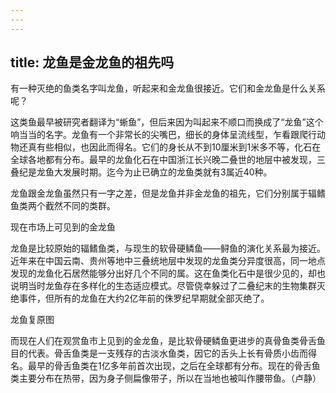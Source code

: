 ```yaml
---
---
---
```

title: 龙鱼是金龙鱼的祖先吗
---




有一种灭绝的鱼类名字叫龙鱼，听起来和金龙鱼很接近。它们和金龙鱼是什么关系呢？

这类鱼最早被研究者翻译为“蜥鱼”，但后来因为叫起来不顺口而换成了“龙鱼”这个响当当的名字。龙鱼有一个非常长的尖嘴巴，细长的身体呈流线型，乍看跟爬行动物还真有些相似，也因此而得名。它们的身长从不到10厘米到1米多不等，化石在全球各地都有分布。最早的龙鱼化石在中国浙江长兴晚二叠世的地层中被发现，三叠纪是龙鱼大发展时期。迄今为止已确立的龙鱼类就有3属近40种。

龙鱼跟金龙鱼虽然只有一字之差，但是龙鱼并非金龙鱼的祖先，它们分别属于辐鳍鱼类两个截然不同的类群。

现在市场上可见到的金龙鱼



龙鱼是比较原始的辐鳍鱼类，与现生的软骨硬鳞鱼——鲟鱼的演化关系最为接近。近年来在中国云南、贵州等地中三叠统地层中发现的龙鱼类分异度很高，同一地点发现的龙鱼化石居然能够分出好几个不同的属。这在鱼类化石中是很少见的，却也说明当时龙鱼存在多样化的生态适应模式。尽管侥幸躲过了二叠纪末的生物集群灭绝事件，但所有的龙鱼在大约2亿年前的侏罗纪早期就全部灭绝了。

龙鱼复原图



而现在人们在观赏鱼市上见到的金龙鱼，是比软骨硬鳞鱼更进步的真骨鱼类骨舌鱼目的代表。骨舌鱼类是一支残存的古淡水鱼类，因它的舌头上长有骨质小齿而得名。最早的骨舌鱼类在1亿多年前首次出现，之后在全球都有分布。现在的骨舌鱼类主要分布在热带，因为身子侧扁像带子，所以在当地也被叫作腰带鱼。（卢静）